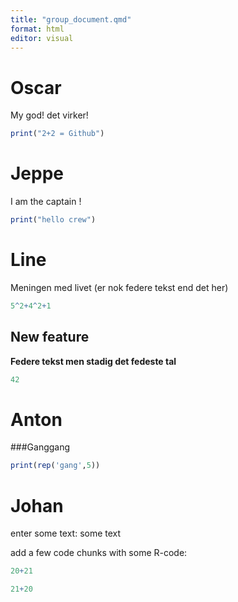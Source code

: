 ```yaml
---
title: "group_document.qmd"
format: html
editor: visual
---
```


# Oscar

My god! det virker!

```r
print("2+2 = Github")
```

# Jeppe

I am the captain !

```r
print("hello crew")
```

# Line

Meningen med livet (er nok federe tekst end det her)

```r
5^2+4^2+1
```

## New feature

**Federe tekst men stadig det fedeste tal**

```r
42
```

# Anton

###Ganggang

```r

print(rep('gang',5))


```

# Johan

enter some text: some text

add a few code chunks with some R-code:

```r
20+21
```

```r
21+20
```
